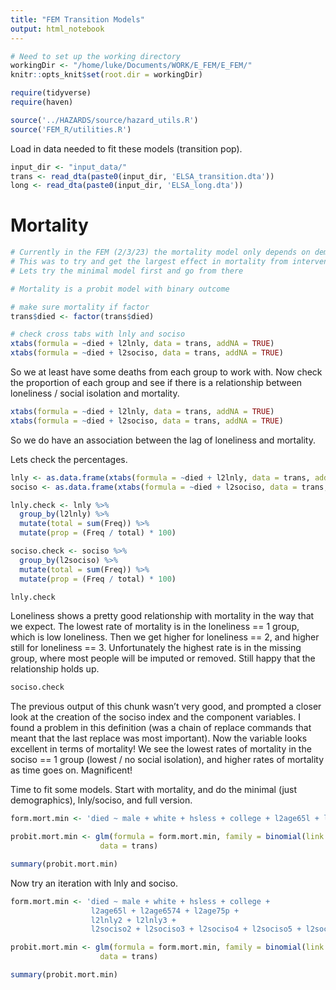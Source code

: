 ```yaml
---
title: "FEM Transition Models"
output: html_notebook
---
```


```r
# Need to set up the working directory
workingDir <- "/home/luke/Documents/WORK/E_FEM/E_FEM/"
knitr::opts_knit$set(root.dir = workingDir)

require(tidyverse)
require(haven)

```

```r
source('../HAZARDS/source/hazard_utils.R')
source('FEM_R/utilities.R')
```


Load in data needed to fit these models (transition pop).

```r
input_dir <- "input_data/"
trans <- read_dta(paste0(input_dir, 'ELSA_transition.dta'))
long <- read_dta(paste0(input_dir, 'ELSA_long.dta'))
```


# Mortality

```r
# Currently in the FEM (2/3/23) the mortality model only depends on demographics, loneliness, and social isolation
# This was to try and get the largest effect in mortality from interventions in these variables
# Lets try the minimal model first and go from there

# Mortality is a probit model with binary outcome

# make sure mortality if factor
trans$died <- factor(trans$died)

# check cross tabs with lnly and sociso
xtabs(formula = ~died + l2lnly, data = trans, addNA = TRUE)
xtabs(formula = ~died + l2sociso, data = trans, addNA = TRUE)
```

So we at least have some deaths from each group to work with. Now check the proportion of each group and see if there is a relationship between loneliness / social isolation and mortality.

```r
xtabs(formula = ~died + l2lnly, data = trans, addNA = TRUE)
xtabs(formula = ~died + l2sociso, data = trans, addNA = TRUE)
```

So we do have an association between the lag of loneliness and mortality.

Lets check the percentages.

```r
lnly <- as.data.frame(xtabs(formula = ~died + l2lnly, data = trans, addNA = TRUE))
sociso <- as.data.frame(xtabs(formula = ~died + l2sociso, data = trans, addNA = TRUE))

lnly.check <- lnly %>% 
  group_by(l2lnly) %>%
  mutate(total = sum(Freq)) %>%
  mutate(prop = (Freq / total) * 100)

sociso.check <- sociso %>% 
  group_by(l2sociso) %>%
  mutate(total = sum(Freq)) %>%
  mutate(prop = (Freq / total) * 100)
```

```r
lnly.check
```

Loneliness shows a pretty good relationship with mortality in the way that we expect. The lowest rate of mortality is in the loneliness == 1 group, which is low loneliness. Then we get higher for loneliness == 2, and higher still for loneliness == 3. Unfortunately the highest rate is in the missing group, where most people will be imputed or removed. Still happy that the relationship holds up.

```r
sociso.check
```

The previous output of this chunk wasn't very good, and prompted a closer look at the creation of the sociso index and the component variables. I found a problem in this definition (was a chain of replace commands that meant that the last replace was most important). Now the variable looks excellent in terms of mortality! We see the lowest rates of mortality in the sociso == 1 group (lowest / no social isolation), and higher rates of mortality as time goes on. Magnificent! 


Time to fit some models. Start with mortality, and do the minimal (just demographics), lnly/sociso, and full version.

```r
form.mort.min <- 'died ~ male + white + hsless + college + l2age65l + l2age6574 + l2age75p'

probit.mort.min <- glm(formula = form.mort.min, family = binomial(link = 'probit'),
                    data = trans)

summary(probit.mort.min)
```

Now try an iteration with lnly and sociso.

```r
form.mort.min <- 'died ~ male + white + hsless + college + 
                  l2age65l + l2age6574 + l2age75p + 
                  l2lnly2 + l2lnly3 +
                  l2sociso2 + l2sociso3 + l2sociso4 + l2sociso5 + l2sociso6'

probit.mort.min <- glm(formula = form.mort.min, family = binomial(link = 'probit'),
                    data = trans)

summary(probit.mort.min)
```


